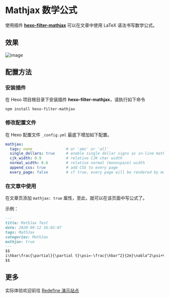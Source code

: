 # Mathjax 数学公式

使用插件 **[hexo-filter-mathjax](https://github.com/next-theme/hexo-filter-mathjax/)** 可以在文章中使用 LaTeX 语法书写数学公式。


## 效果


![image](https://evan.beee.top/img/2023/03/25/2c9d1ae06a8b34a145f0e3a745322412.png)


## 配置方法

<Steps>

### 安装插件

在 Hexo 项目根目录下安装插件 **hexo-filter-mathjax**，请执行如下命令

```shell
npm install hexo-filter-mathjax
```

### 修改配置文件

在 Hexo 配置文件 `_config.yml` 最底下增加如下配置。

```yaml filename="_config.yml"
mathjax:
  tags: none               # or 'ams' or 'all'
  single_dollars: true     # enable single dollar signs as in-line math delimiters
  cjk_width: 0.9           # relative CJK char width
  normal_width: 0.6        # relative normal (monospace) width
  append_css: true         # add CSS to every page
  every_page: false        # if true, every page will be rendered by mathjax regardless the `mathjax` setting in Front-matter of each article
```

### 在文章中使用

在文章页添加 `mathjax: true` 属性，至此，就可以在该页面中写公式了。

示例：

```markdown {6}
---
title: MathJax Test
date: 2020-09-12 16:02:07
tags: MathJax
categories: MathJax
mathjax: true
---
$$
i\hbar\frac{\partial}{\partial t}\psi=-\frac{\hbar^2}{2m}\nabla^2\psi+V\psi
$$
```

</Steps>

## 更多

实际体验欢迎前往 [Redefine 演示站点](https://redefine.ohevan.com/2022/10/02/theme-demo/)